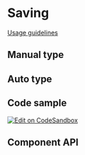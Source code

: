 <!-- `position:fixed` cause rendering issues, so do not render the modal -->


# Saving

[Usage guidelines](https://pages.github.ibm.com/cdai-design/pal/patterns/saving/usage/)

## Manual type

<Canvas>
  <Story id={getStoryId(Saving.displayName, 'manual')} />
</Canvas>

## Auto type

<Canvas>
  <Story id={getStoryId(Saving.displayName, 'auto')} />
</Canvas>

## Code sample

[<img alt="Edit on CodeSandbox" src="https://codesandbox.io/static/img/play-codesandbox.svg" />](https://codesandbox.io/s/saving-cg9jg)

## Component API

<ArgsTable />
